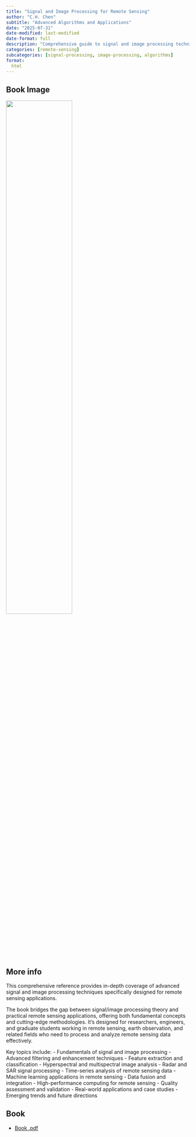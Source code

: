 ```yaml
---
title: "Signal and Image Processing for Remote Sensing"
author: "C.H. Chen"
subtitle: "Advanced Algorithms and Applications"
date: "2025-07-31"
date-modified: last-modified
date-format: full
description: "Comprehensive guide to signal and image processing techniques in remote sensing"
categories: [remote-sensing]
subcategories: [signal-processing, image-processing, algorithms]
format:
  html
---
```


## Book Image

![](/books/SignalImageProcessingRemoteSensing.png){width="60%"}

## More info

This comprehensive reference provides in-depth coverage of advanced signal and image processing techniques specifically designed for remote sensing applications.

The book bridges the gap between signal/image processing theory and practical remote sensing applications, offering both fundamental concepts and cutting-edge methodologies. It's designed for researchers, engineers, and graduate students working in remote sensing, earth observation, and related fields who need to process and analyze remote sensing data effectively.

Key topics include:
- Fundamentals of signal and image processing
- Advanced filtering and enhancement techniques
- Feature extraction and classification
- Hyperspectral and multispectral image analysis
- Radar and SAR signal processing
- Time-series analysis of remote sensing data
- Machine learning applications in remote sensing
- Data fusion and integration
- High-performance computing for remote sensing
- Quality assessment and validation
- Real-world applications and case studies
- Emerging trends and future directions

## Book

- [Book .pdf](/books/SignalImageProcessingRemoteSensing.pdf){width="60%"}
